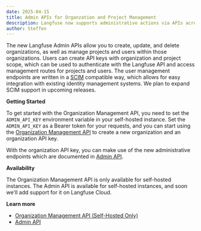 ```yaml
---
date: 2025-04-15
title: Admin APIs for Organzation and Project Management
description: Langfuse now supports administrative actions via APIs across organizations and projects.
author: Steffen
---
```



<ChangelogHeader />

The new Langfuse Admin APIs allow you to create, update, and delete organizations, as well as manage projects and users within those organizations.
Users can create API keys with organization and project scope, which can be used to authenticate with the Langfuse API and access management routes for projects and users.
The user management endpoints are written in a [SCIM](https://datatracker.ietf.org/doc/html/rfc7642) compatible way, which allows for easy integration with existing identity management systems.
We plan to expand SCIM support in upcoming releases.

**Getting Started**

To get started with the Organization Management API, you need to set the `ADMIN_API_KEY` environment variable in your self-hosted instance.
Set the `ADMIN_API_KEY` as a Bearer token for your requests, and you can start using the [Organization Management API](https://organizations-api.reference.langfuse.com/) to create a new organization and an organization API key.

With the organization API key, you can make use of the new administrative endpoints which are documented in [Admin API](/docs/admin-api).

**Availability**

The Organization Management API is only available for self-hosted instances.
The Admin API is available for self-hosted instances, and soon we'll add support for it on Langfuse Cloud.

**Learn more**

- [Organization Management API (Self-Hosted Only)](/self-hosting/organization-management-api)
- [Admin API](/docs/admin-api)
